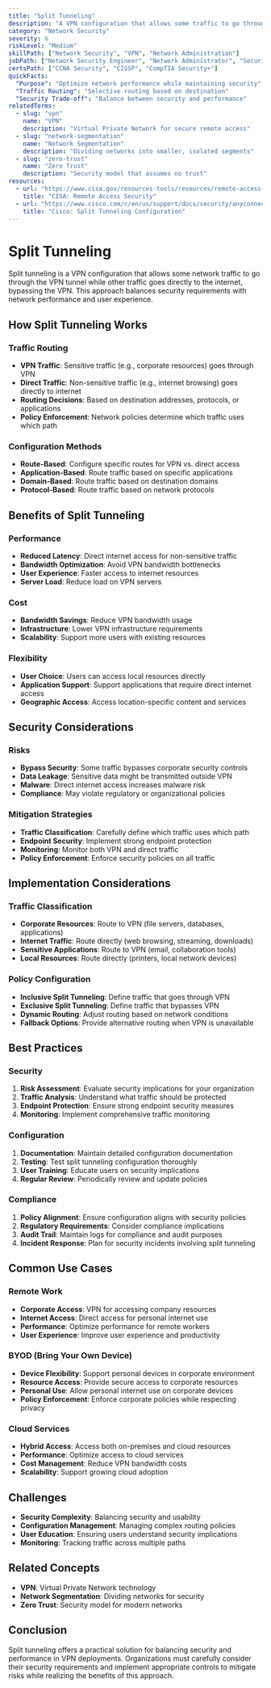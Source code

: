 ```yaml
---
title: "Split Tunneling"
description: "A VPN configuration that allows some traffic to go through the VPN tunnel while other traffic goes directly to the internet, bypassing the VPN."
category: "Network Security"
severity: 6
riskLevel: "Medium"
skillPath: ["Network Security", "VPN", "Network Administration"]
jobPath: ["Network Security Engineer", "Network Administrator", "Security Engineer"]
certsPath: ["CCNA Security", "CISSP", "CompTIA Security+"]
quickFacts:
  "Purpose": "Optimize network performance while maintaining security"
  "Traffic Routing": "Selective routing based on destination"
  "Security Trade-off": "Balance between security and performance"
relatedTerms:
  - slug: "vpn"
    name: "VPN"
    description: "Virtual Private Network for secure remote access"
  - slug: "network-segmentation"
    name: "Network Segmentation"
    description: "Dividing networks into smaller, isolated segments"
  - slug: "zero-trust"
    name: "Zero Trust"
    description: "Security model that assumes no trust"
resources:
  - url: "https://www.cisa.gov/resources-tools/resources/remote-access-security"
    title: "CISA: Remote Access Security"
  - url: "https://www.cisco.com/c/en/us/support/docs/security/anyconnect-secure-mobility-client/118141-configure-anyconnect-00.html"
    title: "Cisco: Split Tunneling Configuration"
---
```


# Split Tunneling

Split tunneling is a VPN configuration that allows some network traffic to go through the VPN tunnel while other traffic goes directly to the internet, bypassing the VPN. This approach balances security requirements with network performance and user experience.

## How Split Tunneling Works

### Traffic Routing
- **VPN Traffic**: Sensitive traffic (e.g., corporate resources) goes through VPN
- **Direct Traffic**: Non-sensitive traffic (e.g., internet browsing) goes directly to internet
- **Routing Decisions**: Based on destination addresses, protocols, or applications
- **Policy Enforcement**: Network policies determine which traffic uses which path

### Configuration Methods
- **Route-Based**: Configure specific routes for VPN vs. direct access
- **Application-Based**: Route traffic based on specific applications
- **Domain-Based**: Route traffic based on destination domains
- **Protocol-Based**: Route traffic based on network protocols

## Benefits of Split Tunneling

### Performance
- **Reduced Latency**: Direct internet access for non-sensitive traffic
- **Bandwidth Optimization**: Avoid VPN bandwidth bottlenecks
- **User Experience**: Faster access to internet resources
- **Server Load**: Reduce load on VPN servers

### Cost
- **Bandwidth Savings**: Reduce VPN bandwidth usage
- **Infrastructure**: Lower VPN infrastructure requirements
- **Scalability**: Support more users with existing resources

### Flexibility
- **User Choice**: Users can access local resources directly
- **Application Support**: Support applications that require direct internet access
- **Geographic Access**: Access location-specific content and services

## Security Considerations

### Risks
- **Bypass Security**: Some traffic bypasses corporate security controls
- **Data Leakage**: Sensitive data might be transmitted outside VPN
- **Malware**: Direct internet access increases malware risk
- **Compliance**: May violate regulatory or organizational policies

### Mitigation Strategies
- **Traffic Classification**: Carefully define which traffic uses which path
- **Endpoint Security**: Implement strong endpoint protection
- **Monitoring**: Monitor both VPN and direct traffic
- **Policy Enforcement**: Enforce security policies on all traffic

## Implementation Considerations

### Traffic Classification
- **Corporate Resources**: Route to VPN (file servers, databases, applications)
- **Internet Traffic**: Route directly (web browsing, streaming, downloads)
- **Sensitive Applications**: Route to VPN (email, collaboration tools)
- **Local Resources**: Route directly (printers, local network devices)

### Policy Configuration
- **Inclusive Split Tunneling**: Define traffic that goes through VPN
- **Exclusive Split Tunneling**: Define traffic that bypasses VPN
- **Dynamic Routing**: Adjust routing based on network conditions
- **Fallback Options**: Provide alternative routing when VPN is unavailable

## Best Practices

### Security
1. **Risk Assessment**: Evaluate security implications for your organization
2. **Traffic Analysis**: Understand what traffic should be protected
3. **Endpoint Protection**: Ensure strong endpoint security measures
4. **Monitoring**: Implement comprehensive traffic monitoring

### Configuration
1. **Documentation**: Maintain detailed configuration documentation
2. **Testing**: Test split tunneling configuration thoroughly
3. **User Training**: Educate users on security implications
4. **Regular Review**: Periodically review and update policies

### Compliance
1. **Policy Alignment**: Ensure configuration aligns with security policies
2. **Regulatory Requirements**: Consider compliance implications
3. **Audit Trail**: Maintain logs for compliance and audit purposes
4. **Incident Response**: Plan for security incidents involving split tunneling

## Common Use Cases

### Remote Work
- **Corporate Access**: VPN for accessing company resources
- **Internet Access**: Direct access for personal internet use
- **Performance**: Optimize performance for remote workers
- **User Experience**: Improve user experience and productivity

### BYOD (Bring Your Own Device)
- **Device Flexibility**: Support personal devices in corporate environment
- **Resource Access**: Provide secure access to corporate resources
- **Personal Use**: Allow personal internet use on corporate devices
- **Policy Enforcement**: Enforce corporate policies while respecting privacy

### Cloud Services
- **Hybrid Access**: Access both on-premises and cloud resources
- **Performance**: Optimize access to cloud services
- **Cost Management**: Reduce VPN bandwidth costs
- **Scalability**: Support growing cloud adoption

## Challenges
- **Security Complexity**: Balancing security and usability
- **Configuration Management**: Managing complex routing policies
- **User Education**: Ensuring users understand security implications
- **Monitoring**: Tracking traffic across multiple paths

## Related Concepts
- **VPN**: Virtual Private Network technology
- **Network Segmentation**: Dividing networks for security
- **Zero Trust**: Security model for modern networks

## Conclusion

Split tunneling offers a practical solution for balancing security and performance in VPN deployments. Organizations must carefully consider their security requirements and implement appropriate controls to mitigate risks while realizing the benefits of this approach. 